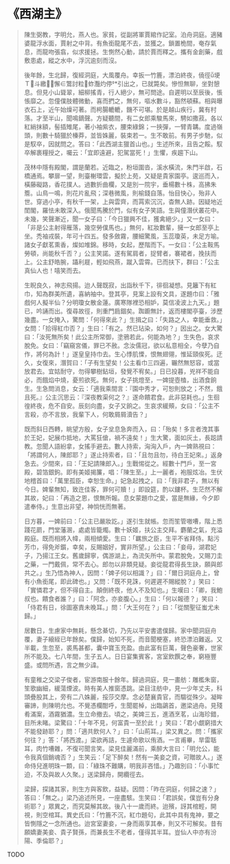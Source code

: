 # 《西湖主》

> 陳生弼教，字明允，燕人也。家貧，從副將軍賈綰作記室。泊舟洞庭。適豬婆龍浮水面，賈射之中背。有魚銜龍尾不去，並獲之。鎖置桅間，奄存氣息，而龍吻張翕，似求援拯。生惻然心動，請於賈而釋之。攜有金創藥，戲敷患處，縱之水中，浮沉逾刻而沒。
>
> 後年餘，生北歸，復經洞庭，大風覆舟。幸扳一竹簏，漂泊終夜，僥徑埂Ｔ斗繳懈∈鷩討粒蚱灩灼停*引出之，已就斃矣。慘怛無聊，坐對憩息。但見小山聳翠，細柳搖青，行人絕少，無可問途。自遲明以至辰後，悵悵靡之。忽僮僕肢體微動，喜而捫之，無何，嘔水數斗，豁然頓蘇。相與曝衣石上，近午始燥可著。而枵腸轆轆，饑不可堪。於是越山疾行，冀有村落。才至半山，聞鳴鏑聲。方疑聽間，有二女郎乘駿馬來，騁如撒菽。各以紅綃抹額，髻插雉尾，著小袖紫衣，腰束綠錦；一挾彈，一臂青韝。度過嶺頭，則數十騎獵於榛莽，並皆姝麗，裝束若一。生不敢前。有男子步馳，似是馭卒，因就問之。答曰：「此西湖主獵首山也。」生述所來，且告之餒。馭卒解裹糧授之，囑云：「宜即遠避，犯駕當死！」生懼，疾趨下山。
>
> 茂林中隱有殿閣，謂是蘭若。近臨之，粉垣圍沓，溪水橫流，朱門半啟，石橋通焉。攀扉一望，則臺榭環雲，擬於上苑，又疑是貴家園亭。逡巡而入，橫藤礙路，香花撲人。過數折曲欄，又是別一院宇，垂楊數十株，高拂朱簷。山鳥一鳴，則花片亂飛；深巷微風，則榆錢自落。怡目快心，殆非人世。穿過小亭，有秋千一架，上與雲齊，而罥索沉沉，杳無人跡。因疑地近閨閣，羅怯未敢深入。俄聞馬騰於門，似有女子笑語。生與僮潛伏叢花中。未幾，笑聲漸近，聞一女子曰：「今日獵興不佳，獲禽絕少。」又一女曰：「非是公主射得雁落，幾空勞僕馬也。」無何，紅妝數輩，擁一女郎至亭上坐。禿袖戎裝，年可十四五。發多斂霧，腰細驚風，玉蕊瓊英，未足方喻。諸女子獻茗熏香，燦如堆錦。移時，女起，歷階而下。一女曰：「公主鞍馬勞頓，尚能秋千否？」公主笑諾。遂有駕肩者，捉臂者，褰裙者，挽扶而上。公主舒皓腕，躡利屣，輕如飛燕，蹴入雲霄。已而扶下，群曰：「公主真仙人也！嘻笑而去。
>
> 生睨良久，神志飛揚。迨人聲既寂，出詣秋千下，徘徊凝想。見籬下有紅巾，知為群美所遺，喜納袖中。登其亭，見案上設有文具，遂題巾曰：「雅戲何人擬半仙？分明瓊女散金蓮。廣寒隊裡恐相妒，莫信凌波上九天。」題已，吟誦而出。復尋故徑，則重門扃錮矣。踟躕無計，返而樓閣亭臺，涉歷幾盡。一女掩入，驚問：「何得來此？」生揖之曰：「失路之人，幸能垂救。」女問：「拾得紅巾否？」生曰：「有之。然已玷染，如何？」因出之。女大驚曰：「汝死無所矣！此公主所常御，塗鴉若此，何能為地？」生失色，哀求脫免。女曰：「竊窺宮儀，罪已不赦。念汝儒冠，欲以私意相全，今孽乃自作，將何為計！」遂皇皇持巾去。生心悸肌慄，恨無翅翎，惟延頸俟死。迂久，女復來，潛賀曰：「子有生望矣！公主看巾三四遍，囅然無怒容，或當放君去。宜姑耐守，勿得攀樹鉆垣，發覺不宥矣。」日已投暮，兇祥不能自必，而餓焰中燒，憂煎欲死。無何，女子挑燈至，一婢提壺榼，出酒食餉生。生急問消息，女云：「適我乘間言：『園中秀才，可恕則放之；不然，餓且死。』公主沉思云：『深夜教渠何之？』遂命饋君食。此非惡耗也。」生徊徨終夜，危不自安。辰刻向盡，女子又餉之。生哀求緩頰，女曰：「公主不言殺，亦不言放，我輩下人，何敢屑屑瀆告？」
>
> 既而斜日西轉，眺望方殷，女子坌息急奔而入，曰：「殆矣！多言者洩其事於王妃，妃展巾抵地，大罵狂傖，禍不遠矣！」生大驚，面如灰土，長跽請教。忽聞人語紛拿，女搖手避去。數人持索，洶洶入戶，內一婢熟視曰：「將謂何人，陳郎耶？」遂止持索者，曰：「且勿且勿，待白王妃來。」返身急去。少間來，曰：「王妃請陳郎入。」生戰惕從之。經數十門戶，至一宮殿，碧箔銀鉤。即有美姬揭簾，唱：「陳生至。」上一麗者，袍服炫冶。生伏地稽首曰：「萬里孤臣，幸恕生命。」妃急起拽之，曰：「我非君子，無以有今日。婢輩無知，致迕佳客，罪何可贖！」即設筵，酌以鏤杯。生茫然不解其故，妃曰：「再造之恩，恨無所報。息女蒙題巾之愛，當是無緣，今夕即遣奉侍。」生意出非望，神惝恍而無著。
>
> 日方暮，一婢前曰：「公主已嚴妝訖。」遂引生就帳。忽而笙管嗷嘈，階上悉踐花罽，門堂藩溷，處處皆籠燭。數十妖姬，扶公主交拜。麝蘭之氣，充溢殿庭。既而相將入幃，兩相傾愛。生曰：「羈旅之臣，生平不省拜侍。點污芳巾，得免斧鑕，幸矣，反賜姻好，實非所望。」公主曰：「妾母，湖君妃子，乃揚江王女。舊歲歸寧，偶游湖上，為流矢所中。蒙君脫免，又賜刀圭之藥，一門戴佩，常不去心。郎勿以非類見疑。妾從龍君得長生訣，願與郎共之。」生乃悟為神人，因問：「婢子何以相識？」曰：「爾日洞庭舟上，曾有小魚銜尾，即此碑也。」又問：「既不見誅，何遲遲不賜縱脫？」笑曰：「實憐君才，但不得自主。顛倒終夜，他人不及知也。」生嘆曰：「卿，我鮑叔也。饋食者誰？」曰：「阿念，亦妾腹心。」生曰：「何以報德？」笑曰：「侍君有日，徐圖塞責未晚耳。」問：「大王何在？」曰：「從關聖征蚩尤未歸。」
>
> 居數日，生慮家中無耗，懸念綦切，乃先以平安書遣僕歸。家中聞洞庭舟覆，妻子縗絰已年餘矣。僕歸，始知不死，而音聞梗塞，終恐漂泊難返。又半載，生忽至，裘馬甚都，囊中寶玉充盈。由此富有巨萬，聲色豪奢，世家所不能及。七八年間，生子五人。日日宴集賓客，宮室飲饌之奉，窮極豐盛。或問所遇，言之無少諱。
>
> 有童稚之交梁子俊者，宦游南服十餘年。歸過洞庭，見一畫舫：雕檻朱窗，笙歌幽細，緩蕩煙波。時有美人推窗憑跳。梁目注舫中，見一少年丈夫，科頭疊股其上，旁有二八姝麗，挼莎交摩。念必楚襄貴官，而騶從殊少。凝眸審諦，則陳明允也。不覺憑欄酣呼，生聞罷棹，出臨鷁首，邀梁過舟。見殘肴滿案，酒霧猶濃。生立命撤去。頃之，美婢三五，進酒烹茗，山海珍錯，目所未睹。梁驚曰：「十年不見，何富貴一至於此！」笑曰：「君小覷窮措大不能發跡耶？」問：「適共飲何人？」曰：「山荊耳。」梁又異之。問：「攜家何往？」答：「將西渡。」梁欲再詰，生遽命歌以侑酒。一言甫畢，旱雷聒耳，肉竹嘈雜，不復可聞言笑。梁見佳麗滿前，乘醉大言曰：「明允公，能令我真個銷魂否？」生笑云：「足下醉矣！然有一美妾之資，可贈故人。」遂命侍兒進明珠一顆，曰：「綠珠不難購，明我非吝惜。」乃趣別曰：「小事忙迫，不及與故人久聚。」送梁歸舟，開纜徑去。
>
> 梁歸，探諸其家，則生方與客飲，益疑。因問：「昨在洞庭，何歸之速？」答曰：「無之。」梁乃追述所見，一座盡駭。生笑曰：「君誤矣，僕豈有分身術耶？」眾異之，而究莫解其故。後八十一歲而終。迨殯，訝其棺輕，開視，則空棺耳。異史氏曰：「竹簏不沉，紅巾題句，此其中具有鬼神，要之皆惻隱之一念所通也。迨宮室妻妾，一身而兩享其奉，則又不可解矣。昔有願嬌妻美妾、貴子賢孫，而兼長生不老者，僅得其半耳。豈仙人中亦有汾陽、季倫耶？」

TODO
